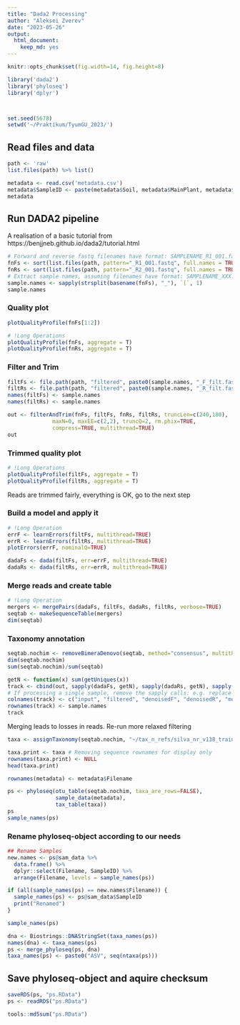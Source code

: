 ```yaml
---
title: "Dada2 Processing"
author: "Aleksei Zverev"
date: "2023-05-26"
output: 
  html_document: 
    keep_md: yes
---
```


```r
knitr::opts_chunk$set(fig.width=14, fig.height=8) 

library('dada2')
library('phyloseq')
library('dplyr')



set.seed(5678)
setwd('~/Praktikum/TyumGU_2023/')
```

## Read files and data

```r
path <- 'raw'
list.files(path) %>% list()
```

```r
metadata <- read.csv('metadata.csv')
metadata$SampleID <- paste(metadata$Soil, metadata$MainPlant, metadata$Spot, metadata$Illumina_run, sep=".")
metadata
```

## Run DADA2 pipeline

A realisation of a basic tutorial from
https://benjjneb.github.io/dada2/tutorial.html

```r
# Forward and reverse fastq filenames have format: SAMPLENAME_R1_001.fastq and SAMPLENAME_R2_001.fastq
fnFs <- sort(list.files(path, pattern="_R1_001.fastq", full.names = TRUE))
fnRs <- sort(list.files(path, pattern="_R2_001.fastq", full.names = TRUE))
# Extract sample names, assuming filenames have format: SAMPLENAME_XXX.fastq
sample.names <- sapply(strsplit(basename(fnFs), "_"), `[`, 1)
sample.names
```
### Quality plot

```r
plotQualityProfile(fnFs[1:2])

# !Long Operations
plotQualityProfile(fnFs, aggregate = T)
plotQualityProfile(fnRs, aggregate = T)
```
### Filter and Trim

```r
filtFs <- file.path(path, "filtered", paste0(sample.names, "_F_filt.fastq.gz"))
filtRs <- file.path(path, "filtered", paste0(sample.names, "_R_filt.fastq.gz"))
names(filtFs) <- sample.names
names(filtRs) <- sample.names

out <- filterAndTrim(fnFs, filtFs, fnRs, filtRs, truncLen=c(240,180),
              maxN=0, maxEE=c(2,2), truncQ=2, rm.phix=TRUE,
              compress=TRUE, multithread=TRUE)
out
```

### Trimmed quality plot

```r
# !Long Operations
plotQualityProfile(filtFs, aggregate = T)
plotQualityProfile(filtRs, aggregate = T)
```

Reads are trimmed fairly, everything is OK, go to the next step

### Build a model and apply it

```r
# !Long Operation
errF <- learnErrors(filtFs, multithread=TRUE)
errR <- learnErrors(filtRs, multithread=TRUE)
plotErrors(errF, nominalQ=TRUE)

dadaFs <- dada(filtFs, err=errF, multithread=TRUE)
dadaRs <- dada(filtRs, err=errR, multithread=TRUE)
```

### Merge reads and create table

```r
# !Long Operation
mergers <- mergePairs(dadaFs, filtFs, dadaRs, filtRs, verbose=TRUE)
seqtab <- makeSequenceTable(mergers)
dim(seqtab)
```

### Taxonomy annotation

```r
seqtab.nochim <- removeBimeraDenovo(seqtab, method="consensus", multithread=TRUE, verbose=TRUE)
dim(seqtab.nochim)
sum(seqtab.nochim)/sum(seqtab)
```

```r
getN <- function(x) sum(getUniques(x))
track <- cbind(out, sapply(dadaFs, getN), sapply(dadaRs, getN), sapply(mergers, getN), rowSums(seqtab.nochim))
# If processing a single sample, remove the sapply calls: e.g. replace sapply(dadaFs, getN) with getN(dadaFs)
colnames(track) <- c("input", "filtered", "denoisedF", "denoisedR", "merged", "nonchim")
rownames(track) <- sample.names
track
```

Merging leads to losses in reads. Re-run more relaxed filtering

```r
taxa <- assignTaxonomy(seqtab.nochim, "~/tax_n_refs/silva_nr_v138_train_set.fa.gz", multithread=TRUE)

taxa.print <- taxa # Removing sequence rownames for display only
rownames(taxa.print) <- NULL
head(taxa.print)
```
 
```r
rownames(metadata) <- metadata$Filename

ps <- phyloseq(otu_table(seqtab.nochim, taxa_are_rows=FALSE), 
               sample_data(metadata), 
               tax_table(taxa))
ps
sample_names(ps)
```
 
### Rename phyloseq-object according to our needs
 
```r
## Rename Samples
new.names <- ps@sam_data %>% 
  data.frame() %>% 
  dplyr::select(Filename, SampleID) %>%  
  arrange(Filename, levels = sample_names(ps))

if (all(sample_names(ps) == new.names$Filename)) {
  sample_names(ps) <- ps@sam_data$SampleID
  print("Renamed")
}

sample_names(ps)
```


```r
dna <- Biostrings::DNAStringSet(taxa_names(ps))
names(dna) <- taxa_names(ps)
ps <- merge_phyloseq(ps, dna)
taxa_names(ps) <- paste0("ASV", seq(ntaxa(ps)))
```

## Save phyloseq-object and aquire checksum

```r
saveRDS(ps, "ps.RData")
ps <- readRDS("ps.RData")

tools::md5sum("ps.RData")
```

